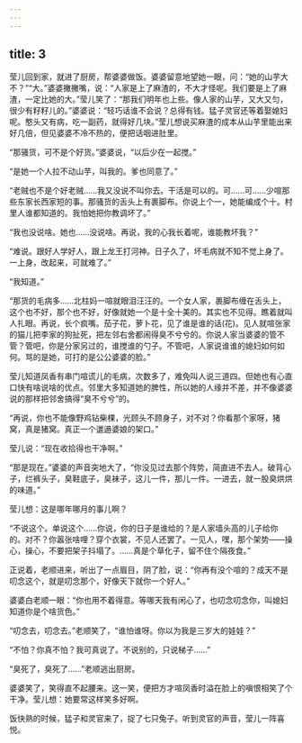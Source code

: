 ```yaml
---
---
---
```

title: 3
---



莹儿回到家，就进了厨房，帮婆婆做饭。婆婆留意地望她一眼，问：“她的山芋大不？”“大。”婆婆撇撇嘴，说：“人家是上了麻渣的，不大才怪呢。我们要是上了麻渣，一定比她的大。”莹儿笑了：“那我们明年也上些。像人家的山芋，又大又匀，很少有籽籽儿的。”婆婆说：“轻巧话谁不会说？总得有钱。猛子灵官还等着娶媳妇呢。憨头又有病，吃一副药，就得好几块。”莹儿想说买麻渣的成本从山芋里能出来好几倍，但见婆婆不冷不热的，便把话咽进肚里。

“那骚货，可不是个好货。”婆婆说，“以后少在一起搅。”

“是她一个人拉不动山芋，叫我的。爹也同意了。”

“老贼也不是个好老贼……我又没说不叫你去。干活是可以的。可……可……少喧那些东家长西家短的事。那骚货的舌头上有裹脚布。你说上个一，她能编成个十。村里人谁都知道的。我怕她把你教调坏了。”

“我也没说啥。她也……没说啥。再说，我的心我长着呢，谁能教坏我？”

“难说。跟好人学好人，跟上龙王打河神。日子久了，坏毛病就不知不觉上身了。一上身，改起来，可就难了。”

“我知道。”

“那货的毛病多……北柱妈一喧就眼泪汪汪的。一个女人家，裹脚布缠在舌头上，这个也不好，那个也不好，好像就她一个是十全十美的。其实也不见得。瞧着就叫人扎眼。再说，长个疯嘴。茄子花，萝卜花，见了谁是谁的话(花)。见人就喧张家的猫儿把李家的狗扯死，把左邻右舍都闹得臭不兮兮的。你说人家当婆婆的管不管？管吧，你是分家另过的，谁搅谁的勺子。不管吧，人家说谁谁的媳妇如何如何。骂的是她，可打的是公公婆婆的脸。”

莹儿知道凤香有串门喧谎儿的毛病，次数多了，难免叫人说三道四。但她也有心直口快有啥说啥的优点。邻里大多知道她的脾性，所以她的人缘并不差，并不像婆婆说的那样把邻舍搞得“臭不兮兮”的。

“再说，你也不能像野鸡钻柴棵，光顾头不顾身子，对不对？你看那个家呀，猪窝，真是猪窝。真正一个邋遢婆娘的架口。”

莹儿说：“现在收拾得也干净啊。”

“那是现在。”婆婆的声音突地大了，“你没见过去那个阵势，简直进不去人。破背心子，烂裤头子，臭鞋底子，臭袜子，这儿一件，那儿一件。一进去，就一股臭烘烘的味道。”

莹儿想：这是哪年哪月的事儿啊？

“不说这个。单说这个……你说，你的日子是谁给的？是人家墙头高的儿子给你的。对不？你嚣张啥哩？穿个衣裳，不见人还罢了。一见人，嘿，那个架势——操心，操心，不要把架子抖塌了。……真是个草化子，留不住个隔夜食。”

正说着，老顺进来，听出了一点眉目，阴了脸，说：“你再有没个喧的？成天不是叨念这个，就是叨念那个，好像天下就你一个好人。”

婆婆白老顺一眼：“你也用不着得意。等哪天我有闲心了，也叨念叨念你，叫媳妇知道你是个啥货色。”

“叨念去，叨念去。”老顺笑了，“谁怕谁呀。你以为我是三岁大的娃娃？”

“不怕？你真不怕？我可真说了。不说别的，只说梯子……”

“臭死了，臭死了……”老顺逃出厨房。

婆婆笑了，笑得直不起腰来。这一笑，便把方才喧凤香时溢在脸上的嗔恨相笑了个干净。莹儿想：她要常这样笑多好啊。

饭快熟的时候，猛子和灵官来了，捉了七只兔子。听到灵官的声音，莹儿一阵喜悦。